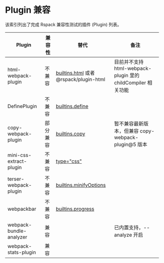 # Plugin 兼容

该索引列出了完成 Rspack 兼容性测试的插件 (Plugin) 列表。

| Plugin                  | 兼容性   | 替代                                                                    | 备注                                                         |
| ----------------------- | -------- | ----------------------------------------------------------------------- | ------------------------------------------------------------ |
| html-webpack-plugin     | 不兼容   | [builtins.html](/config/builtins#builtinshtml) 或者 @rspack/plugin-html | 目前并不支持 html-webpack-plugin 里的 childCompiler 相关功能 |
| DefinePlugin            | 不兼容   | [builtins.define](/config/builtins#builtinsdefine)                      |                                                              |
| copy-webpack-plugin     | 部分兼容 | [builtins.copy](/config/builtinscopy)                                   | 暂不兼容最新版本，但兼容 copy-webpack-plugin@5 版本          |
| mini-css-extract-plugin | 不兼容   | [type="css"](/guide/language-support#css)                               |                                                              |
| terser-webpack-plugin   | 不兼容   | [builtins.minifyOptions](/config/builtins#builtinsminifyoptions)        |                                                              |
| webpackbar              | 不兼容   | [builtins.progress](/config/builtins#builtinsprogress)                  |                                                              |
| webpack-bundle-analyzer | 兼容     |                                                                         | 已内置支持，--analyze 开启                                   |
| webpack-stats-plugin    | 兼容     |                                                                         |                                                              |
